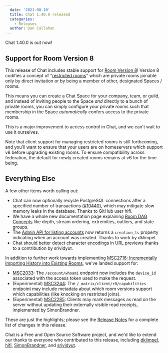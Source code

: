 ```yaml
---
  date: '2021-08-10'
  title: Chat 1.40.0 released
  categories:
    - Releases
  author: Dan Callahan
---
```


Chat 1.40.0 is out now!

## Support for Room Version 8

This release of Chat includes stable support for [Room Version 8](https://github.com/matrix-org/matrix-doc/pull/3289)! Version 8 codifies a concept of "[restricted rooms](https://github.com/matrix-org/matrix-doc/pull/3083)" which are private rooms joinable only by direct invitation or by being a member of other, designated Spaces / rooms.

This means you can create a Chat Space for your company, team, or guild, and instead of inviting people to the Space _and_ directly to a bunch of private rooms, you can simply configure your private rooms such that membership in the Space *automatically* confers access to the private rooms.

This is a major improvement to access control in Chat, and we can't wait to use it ourselves.

Note that client support for managing restricted rooms is still forthcoming, and you'll want to ensure that your users are on homeservers which support v8 before upgrading existing rooms. To ensure compatibility across federation, the default for newly created rooms remains at v6 for the time being.

## Everything Else

A few other items worth calling out:

- Chat can now optionally recycle PostgreSQL connections after a specified number of transactions ([#10440](https://github.com/matrix-org/synapse/pull/10440)), which may mitigate slow memory leaks in the database. Thanks to GitHub user hifi.
- We have a whole new documentation page explaining [Room DAG Concepts](https://matrix-org.github.io/synapse/v1.40/development/room-dag-concepts.html) like depth, stream ordering, extremities, outliers, and state groups.
- The [Admin API for listing accounts](https://matrix-org.github.io/synapse/v1.40/admin_api/user_admin_api.html#list-accounts) now returns a `creation_ts` property indicating when an account was created. Thanks to work by dklimpel.
- Chat should better detect character encodings in URL previews thanks to a contribution by srividyut.

In addition to further work towards implementing [MSC2716: Incrementally Importing History into Existing Rooms](https://github.com/matrix-org/matrix-doc/pull/2716), we've landed support for:

- [MSC2033](https://github.com/matrix-org/matrix-doc/pull/2033): The `/account/whoami` endpoint now includes the `device_id` associated with the access token used to make the request.
- (Experimental) [MSC3244](https://github.com/matrix-org/matrix-doc/pull/3244): The `/_matrix/client/r0/capabilities` endpoint may include metadata about which room versions support which capabilities (like knocking on restricted joins).
- (Experimental) [MSC2285](https://github.com/matrix-org/matrix-doc/pull/2285): Clients may mark messages as read on the server without updating their externally visible read receipts, implemented by SimonBrandner.

These are just the highlights; please see the [Release Notes](https://github.com/matrix-org/synapse/blob/v1.40.0/CHANGES.md) for a complete list of changes in this release.

Chat is a Free and Open Source Software project, and we'd like to extend our thanks to everyone who contributed to this release, including [dklimpel](https://github.com/dklimpel), [hifi](https://github.com/hifi), [SimonBrandner](https://github.com/SimonBrandner), and [srividyut](https://github.com/srividyut).

